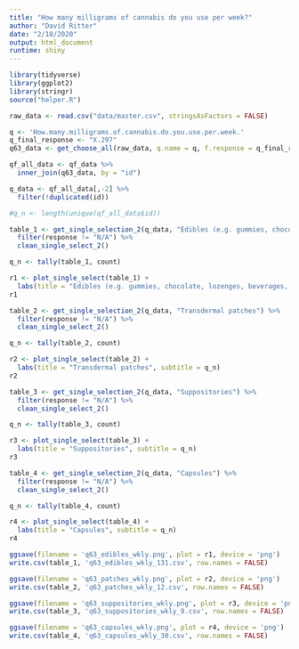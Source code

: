 ```yaml
---
title: "How many milligrams of cannabis do you use per week?"
author: "David Ritter"
date: "2/18/2020"
output: html_document
runtime: shiny
---
```


```r
library(tidyverse)
library(ggplot2)
library(stringr)
source("helper.R")
```

```r
raw_data <- read.csv("data/master.csv", stringsAsFactors = FALSE)
```

```r
q <- 'How.many.milligrams.of.cannabis.do.you.use.per.week.'
q_final_response <- "X.297"
q63_data <- get_choose_all(raw_data, q.name = q, f.response = q_final_response)
```

```r
qf_all_data <- qf_data %>%
  inner_join(q63_data, by = "id") 

q_data <- qf_all_data[,-2] %>%
  filter(!duplicated(id))

#q_n <- length(unique(qf_all_data$id))
```

```r
table_1 <- get_single_selection_2(q_data, "Edibles (e.g. gummies, chocolate, lozenges, beverages, cooking oils, etc.)") %>%
  filter(response != "N/A") %>%
  clean_single_select_2()

q_n <- tally(table_1, count)

r1 <- plot_single_select(table_1) +
  labs(title = "Edibles (e.g. gummies, chocolate, lozenges, beverages, cooking oils, etc.)", subtitle = q_n)
r1
```

```r
table_2 <- get_single_selection_2(q_data, "Transdermal patches") %>%
  filter(response != "N/A") %>%
  clean_single_select_2()

q_n <- tally(table_2, count)

r2 <- plot_single_select(table_2) +
  labs(title = "Transdermal patches", subtitle = q_n)
r2
```

```r
table_3 <- get_single_selection_2(q_data, "Suppositories") %>%
  filter(response != "N/A") %>%
  clean_single_select_2()

q_n <- tally(table_3, count)

r3 <- plot_single_select(table_3) +
  labs(title = "Suppositories", subtitle = q_n)
r3
```

```r
table_4 <- get_single_selection_2(q_data, "Capsules") %>%
  filter(response != "N/A") %>%
  clean_single_select_2()

q_n <- tally(table_4, count)

r4 <- plot_single_select(table_4) +
  labs(title = "Capsules", subtitle = q_n)
r4
```

```r
ggsave(filename = 'q63_edibles_wkly.png', plot = r1, device = 'png')
write.csv(table_1, 'q63_edibles_wkly_131.csv', row.names = FALSE)

ggsave(filename = 'q63_patches_wkly.png', plot = r2, device = 'png')
write.csv(table_2, 'q63_patches_wkly_12.csv', row.names = FALSE)

ggsave(filename = 'q63_suppositories_wkly.png', plot = r3, device = 'png')
write.csv(table_3, 'q63_suppositories_wkly_9.csv', row.names = FALSE)

ggsave(filename = 'q63_capsules_wkly.png', plot = r4, device = 'png')
write.csv(table_4, 'q63_capsules_wkly_30.csv', row.names = FALSE)
```
